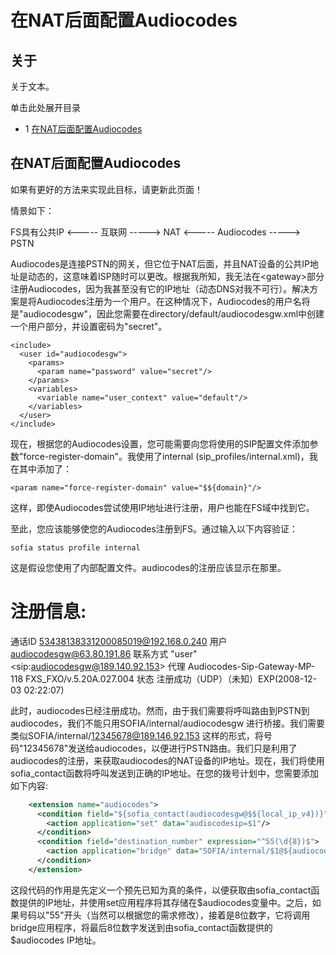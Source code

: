 # 在NAT后面配置Audiocodes

## 关于

关于文本。

单击此处展开目录

* 1 [在NAT后面配置Audiocodes](#configuring-audiocodes-behind-nat)

## 在NAT后面配置Audiocodes

如果有更好的方法来实现此目标，请更新此页面！

情景如下：

FS具有公共IP &lt;----- 互联网 -----> NAT &lt;----- Audiocodes -----> PSTN

Audiocodes是连接PSTN的网关，但它位于NAT后面，并且NAT设备的公共IP地址是动态的，这意味着ISP随时可以更改。根据我所知，我无法在&lt;gateway>部分注册Audiocodes，因为我甚至没有它的IP地址（动态DNS对我不可行）。解决方案是将Audiocodes注册为一个用户。在这种情况下，Audiocodes的用户名将是"audiocodesgw"，因此您需要在directory/default/audiocodesgw.xml中创建一个用户部分，并设置密码为"secret"。

```
<include>
  <user id="audiocodesgw">
    <params>
      <param name="password" value="secret"/>
    </params>
    <variables>
      <variable name="user_context" value="default"/>
    </variables>
  </user>
</include>
```

现在，根据您的Audiocodes设置，您可能需要向您将使用的SIP配置文件添加参数"force-register-domain"。我使用了internal (sip_profiles/internal.xml)，我在其中添加了：

```
<param name="force-register-domain" value="$${domain}"/>
```

这样，即使Audiocodes尝试使用IP地址进行注册，用户也能在FS域中找到它。

至此，您应该能够使您的Audiocodes注册到FS。通过输入以下内容验证：

```
sofia status profile internal
```

这是假设您使用了内部配置文件。audiocodes的注册应该显示在那里。

注册信息:
=================================================================================================
通话ID        53438138331200085019@192.168.0.240
用户            audiocodesgw@63.80.191.86
联系方式         "user" &lt;sip:audiocodesgw@189.140.92.153>
代理           Audiocodes-Sip-Gateway-MP-118 FXS_FXO/v.5.20A.027.004
状态          注册成功（UDP）（未知）EXP(2008-12-03 02:22:07)

此时，audiocodes已经注册成功。然而，由于我们需要将呼叫路由到PSTN到audiocodes，我们不能只用SOFIA/internal/audiocodesgw 进行桥接。我们需要类似SOFIA/internal/12345678@189.146.92.153 这样的形式，将号码"12345678"发送给audiocodes，以便进行PSTN路由。我们只是利用了audiocodes的注册，来获取audiocodes的NAT设备的IP地址。现在，我们将使用sofia\_contact函数将呼叫发送到正确的IP地址。在您的拨号计划中，您需要添加如下内容:

```xml
    <extension name="audiocodes">
      <condition field="${sofia_contact(audiocodesgw@$${local_ip_v4})}" expression="^sofia\/internal\/audiocodesgw\@(.*)$" break="never">
        <action application="set" data="audiocodesip=$1"/>
      </condition>
      <condition field="destination_number" expression="^55(\d{8})$">
        <action application="bridge" data="SOFIA/internal/$1@${audiocodesip}"/>
      </condition>
    </extension>
```

这段代码的作用是先定义一个预先已知为真的条件，以便获取由sofia_contact函数提供的IP地址，并使用set应用程序将其存储在$audiocodes变量中。之后，如果号码以"55"开头（当然可以根据您的需求修改），接着是8位数字，它将调用bridge应用程序，将最后8位数字发送到由sofia_contact函数提供的$audiocodes IP地址。